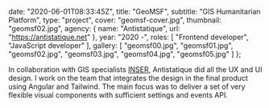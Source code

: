 
  date: "2020-06-01T08:33:45Z",
  title: "GeoMSF",
  subtitle: "GIS Humanitarian Platform",
  type: "project",
  cover: "geomsf-cover.jpg",
  thumbnail: "geomsf02.jpg",
  agency: {
    name: "Antistatique",
    url: "https://antistatique.net"
  },
  year: "2020 -",
  roles: [
    "Frontend developer",
    "JavaScript developer"
  ],
  gallery: [
    "geomsf00.jpg",
    "geomsf01.jpg",
    "geomsf02.jpg",
    "geomsf03.jpg",
    "geomsf04.jpg",
    "geomsf05.jpg"
  ]
};

In collaboration with GIS specialists [INSER](https://www.inser.ch/), Antistatique did all the UX and UI design. I work on the team that integrates the design in the final product using Angular and Tailwind. The main focus was to deliver a set of very flexible visual components with sufficient settings and events API.

